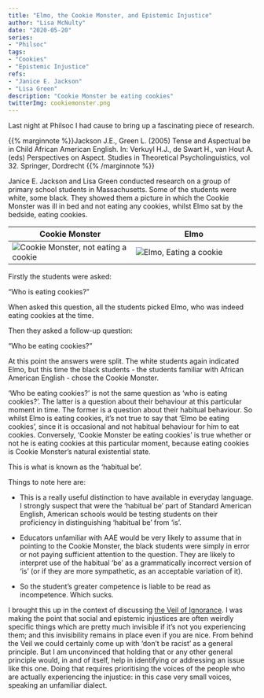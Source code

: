 ```yaml
---  
title: "Elmo, the Cookie Monster, and Epistemic Injustice"
author: "Lisa McNulty"  
date: "2020-05-20"  
series:  
- "Philsoc"
tags:
- "Cookies"
- "Epistemic Injustice"
refs:  
- "Janice E. Jackson"
- "Lisa Green"
description: "Cookie Monster be eating cookies"
twitterImg: cookiemonster.png
---
```





Last night at Philsoc I had cause to bring up a fascinating piece of research.

{{% marginnote %}}Jackson J.E., Green L. (2005) Tense and Aspectual be in Child African American English. In: Verkuyl H.J., de Swart H., van Hout A. (eds) Perspectives on Aspect. Studies in Theoretical Psycholinguistics, vol 32. Springer, Dordrecht {{% /marginnote %}}

Janice E. Jackson and Lisa Green conducted research on a group of primary school students in Massachusetts. Some of the students were white, some black. They showed them a picture in which the Cookie Monster was ill in bed and not eating any cookies, whilst Elmo sat by the bedside, eating cookies.


| Cookie Monster |Elmo  |
|--|--|
| ![Cookie Monster, not eating a cookie](/img/cookiemonster.png) | ![Elmo, Eating a cookie](/img/elmo.png) |

Firstly the students were asked:

“Who is eating cookies?”

When asked this question, all the students picked Elmo, who was indeed eating cookies at the time.

Then they asked a follow-up question:

“Who be eating cookies?”

At this point the answers were split. The white students again indicated Elmo, but this time the black students - the students familiar with African American English - chose the Cookie Monster.

‘Who be eating cookies?’ is not the same question as ‘who is eating cookies?’. The latter is a question about their behaviour at this particular moment in time. The former is a question about their habitual behaviour. So whilst Elmo is eating cookies, it’s not true to say that ‘Elmo be eating cookies’, since it is occasional and not habitual behaviour for him to eat cookies. Conversely, ‘Cookie Monster be eating cookies’ is true whether or not he is eating cookies at this particular moment, because eating cookies is Cookie Monster’s natural existential state.

This is what is known as the ‘habitual be’.

Things to note here are:

-   This is a really useful distinction to have available in everyday language. I strongly suspect that were the ‘habitual be’ part of Standard American English, American schools would be testing students on their proficiency in distinguishing ‘habitual be’ from ‘is’.
    
-   Educators unfamiliar with AAE would be very likely to assume that in pointing to the Cookie Monster, the black students were simply in error or not paying sufficient attention to the question. They are likely to interpret use of the habitual ‘be’ as a grammatically incorrect version of ‘is’ (or if they are more sympathetic, as an acceptable variation of it).
    
-   So the student’s greater competence is liable to be read as incompetence. Which sucks.
    

I brought this up in the context of discussing [the Veil of Ignorance](/2020/05/19/the-veil-of-ignorance/). I was making the point that social and epistemic injustices are often weirdly specific things which are pretty much invisible if it’s not you experiencing them; and this invisibility remains in place even if you are nice. From behind the Veil we could certainly come up with ‘don’t be racist’ as a general principle. But I am unconvinced that holding that or any other general principle would, in and of itself, help in identifying or addressing an issue like this one. Doing that requires prioritising the voices of the people who are actually experiencing the injustice: in this case very small voices, speaking an unfamiliar dialect.